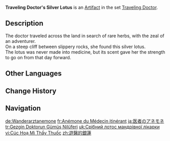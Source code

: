 {{Artifact Infobox
|image = Item Traveling Doctor's Silver Lotus.png
|set   = Traveling Doctor
|piece = Flower of Life
}}
{{Description|A precious medicinal ingredient that has lost all medicinal value after years in storage.}}
'''Traveling Doctor's Silver Lotus''' is an [[Artifact]] in the set [[Traveling Doctor]].

==Description==
The doctor traveled across the land in search of rare herbs, with the zeal of an adventurer.<br>On a steep cliff between slippery rocks, she found this silver lotus.<br>The lotus was never made into medicine, but its scent gave her the strength to go on from that day forward.

==Other Languages==
{{Other Languages
|en      = Traveling Doctor's Silver Lotus
|zhs     = 游医的银莲
|zhs_rm  = Yóu Yī de Yín Lián
|zht     = 遊醫的銀蓮
|zht_rm  = Yóu Yī de Yín Lián
|zh_tl   = Traveling Doctor's Silver {{w|Nelumbo nucifera|Lotus}}
|ja      = 医者のアネモネ
|ja_rm   = Isha no Anemone
|ja_tl   = Doctor's {{w|Anemone}}
|ko      = 떠돌이 의사의 은련
|ko_rm   = Tteodori Uisa-ui Eunryeon
|ko_tl   = Wanderer Doctor's Silver Lotus
|es      = Loto de Plata de la Médica Itinerante
|es_tl   = Silver Lotus of the Traveling Doctor
|fr      = Anémone du Médecin itinérant
|fr_tl   = Anemone of the Traveling Doctor
|ru      = Серебряный лотос целителя
|ru_tl   = Healer's Silver Lotus
|th      = Traveling Doctor's Silver Lotus
|vi      = Cúc Hoạ Mi Thầy Thuốc
|vi_tl   = 
|de      = Wanderarztanemone
|de_tl   = Traveling Doctor's Anemone
|id      = Traveling Doctor's Silver Lotus
|pt      = Lótus de Prata do Doutor Viajante
|pt_tl   = 
|tr      = Gezgin Doktorun Gümüş Nilüferi
|tr_tl   = Traveling Doctor's Silver Lotus
|it      = Loto argentato della dottoressa errante
|it_tl   = 
}}

==Change History==
{{Change History|1.0}}

==Navigation==
{{Artifact Set Navbox|Traveling Doctor}}

[[de:Wanderarztanemone]]
[[fr:Anémone du Médecin itinérant]]
[[ja:医者のアネモネ]]
[[tr:Gezgin Doktorun Gümüş Nilüferi]]
[[uk:Срібний лотос мандрівної лікарки]]
[[vi:Cúc Hoạ Mi Thầy Thuốc]]
[[zh:遊醫的銀蓮]]